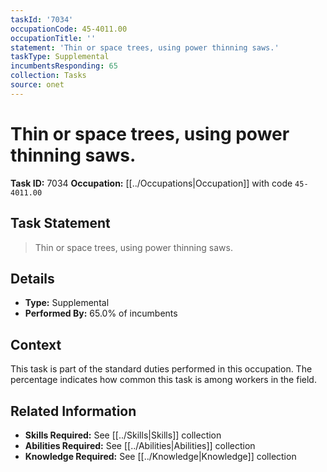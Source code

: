 ```yaml
---
taskId: '7034'
occupationCode: 45-4011.00
occupationTitle: ''
statement: 'Thin or space trees, using power thinning saws.'
taskType: Supplemental
incumbentsResponding: 65
collection: Tasks
source: onet
---
```

# Thin or space trees, using power thinning saws.

**Task ID:** 7034
**Occupation:** [[../Occupations|Occupation]] with code `45-4011.00`

## Task Statement

> Thin or space trees, using power thinning saws.

## Details

- **Type:** Supplemental
- **Performed By:** 65.0% of incumbents

## Context

This task is part of the standard duties performed in this occupation. The percentage indicates how common this task is among workers in the field.

## Related Information

- **Skills Required:** See [[../Skills|Skills]] collection
- **Abilities Required:** See [[../Abilities|Abilities]] collection
- **Knowledge Required:** See [[../Knowledge|Knowledge]] collection
